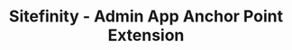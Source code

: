 ---
title: "Sitefinity - Admin App Anchor Point Extension"
url: 'https://github.com/hawjeh/sitefinity-admin-app-extensions-anchor-point'
category: "miniproject"
sequence: "201"
---